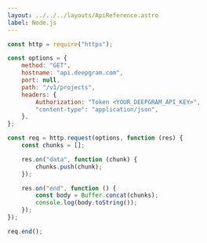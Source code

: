 ---
layout: ../../../layouts/ApiReference.astro
label: Node.js
---

```js
const http = require("https");

const options = {
	method: "GET",
	hostname: "api.deepgram.com",
	port: null,
	path: "/v1/projects",
	headers: {
		Authorization: "Token <YOUR_DEEPGRAM_API_KEY>",
		"content-type": "application/json",
	},
};

const req = http.request(options, function (res) {
	const chunks = [];

	res.on("data", function (chunk) {
		chunks.push(chunk);
	});

	res.on("end", function () {
		const body = Buffer.concat(chunks);
		console.log(body.toString());
	});
});

req.end();
```
